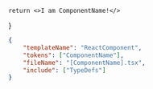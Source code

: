 

    return <>I am ComponentName!</>
}

```json
{
    "templateName": "ReactComponent",
    "tokens": ["ComponentName"],
    "fileName": "[ComponentName].tsx",
    "include": ["TypeDefs"]
}
```
